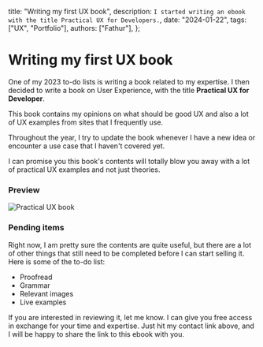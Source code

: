   title: "Writing my first UX book",
  description: `I started writing an ebook with the title Practical UX for Developers.`,
  date: "2024-01-22",
  tags: ["UX", "Portfolio"],
  authors: ["Fathur"],
};

# Writing my first UX book

One of my 2023 to-do lists is writing a book related to my expertise. I then decided to write a book on User Experience, with the title **Practical UX for Developer**.

This book contains my opinions on what should be good UX and also a lot of UX examples from sites that I frequently use.

Throughout the year, I try to update the book whenever I have a new idea or encounter a use case that I haven't covered yet.

I can promise you this book's contents will totally blow you away with a lot of practical UX examples and not just theories.

### Preview

![Practical UX book](/images/uxbook1.png)

### Pending items

Right now, I am pretty sure the contents are quite useful, but there are a lot of other things that still need to be completed before I can start selling it. Here is some of the to-do list:

- Proofread
- Grammar
- Relevant images
- Live examples

If you are interested in reviewing it, let me know. I can give you free access in exchange for your time and expertise. Just hit my contact link above, and I will be happy to share the link to this ebook with you.
